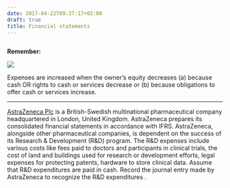 ```yaml
---
date: 2017-04-22T09:37:17+02:00
draft: true
title: Financial statements
---
```


```r

```

**Remember:**

![](C:/Users/isandu/Documents/Blog/website/static/static/ExpensesRevenues.png)

Expenses are increased when the owner's equity decreases (a) because cash OR rights to cash or services decrease or (b) because obligations to offer cash or services increase.

***

[AstraZeneca Plc](https://drive.google.com/file/d/0B5iOWuUx99FWdjQ4T3FtYUIzQ1U/view?usp=sharing) is a British-Swedish multinational pharmaceutical company headquartered in London, United Kingdom. AstraZeneca prepares its consolidated financial statements in accordance with IFRS. AstraZeneca, alongside other pharmaceutical companies, is dependent on the success of its Research & Development (R&D) program. The R&D expenses include various costs like fees paid to doctors and participants in clinical trials, the cost of land and buildings used for research or development efforts, legal expenses for protecting patents, hardware to store clinical data. Assume that R&D expenditures are paid in cash. Record the journal entry made by AstraZeneca to recognize the R&D expenditures .